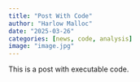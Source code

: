 ```yaml
---
title: "Post With Code"
author: "Harlow Malloc"
date: "2025-03-26"
categories: [news, code, analysis]
image: "image.jpg"
---
```


This is a post with executable code.
